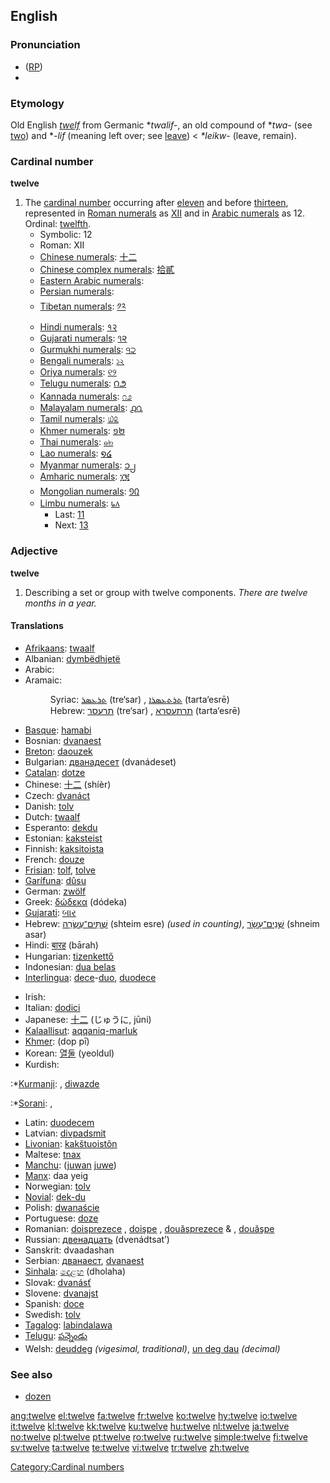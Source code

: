 {{wikipedia}}
==English==

{{rank|consider|provided|Rome|970|twelve|opposite|vast|isn't}}

===Pronunciation===
* ([[RP]]) {{IPA|/twelv/}}
* {{audio|en-us-twelve.ogg|Audio (US)}}

===Etymology===
Old English ''[[twelf]]'' from Germanic *''twalif-'', an old compound of *''twa-'' (see [[two]]) and *''-lif'' (meaning left over; see [[leave]]) < {{PIE.}} ''*leikw-'' (leave, remain).

===Cardinal number===
'''twelve'''

# The [[cardinal number]] occurring after [[eleven]] and before [[thirteen]], represented in [[Roman numerals]] as [[XII]] and in [[Arabic numeral]]s as 12. Ordinal: [[twelfth]].
#* Symbolic: 12
#* Roman: XII
#* [[w:Chinese numerals|Chinese numerals]]: [[十二]]
#* [[w:Chinese numerals|Chinese complex numerals]]: [[拾貳]]
#* [[w:Eastern Arabic numerals|Eastern Arabic numerals]]: {{Arab|[[١٢]]}}
#* [[w:Eastern Arabic numerals|Persian numerals]]: {{fa-Arab|[[۱۲]]}}
#* [[w:Indian numerals|Tibetan numerals]]: [[༡༢]]
#* [[w:Indian numerals|Hindi numerals]]: [[१२]]
#* [[w:Indian numerals|Gujarati numerals]]: [[૧૨]]
#* [[w:Indian numerals|Gurmukhi numerals]]: [[੧੨]]
#* [[w:Indian numerals|Bengali numerals]]: [[১২]]
#* [[w:Indian numerals|Oriya numerals]]: [[୧୨]]
#* [[w:Indian numerals|Telugu numerals]]: [[౧౨]]
#* [[w:Indian numerals|Kannada numerals]]: [[೧೨]]
#* [[w:Indian numerals|Malayalam numerals]]: [[൧൨]]
#* [[w:Indian numerals|Tamil numerals]]: [[௰௨]]
#* [[w:Khmer script|Khmer numerals]]: [[១២]]
#* [[w:Thai numerals|Thai numerals]]: [[๑๒]]
#* [[w:Lao alphabet|Lao numerals]]: [[໑໒]]
#* [[w:Burmese alphabet|Myanmar numerals]]: [[၁၂]]
#* [[w:Amharic language|Amharic numerals]]: [[፲፪]]
#* [[w:Mongolian alphabet|Mongolian numerals]]: [[᠑᠒]]
#* [[w:Limbu language|Limbu numerals]]: [[᥇᥈]]
#** Last: [[eleven|11]]
#** Next: [[thirteen|13]]

===Adjective===
'''twelve'''

# Describing a set or group with twelve components. ''There are twelve months in a year.''

====Translations====
{{trans-top|number}}
* [[Afrikaans]]: [[twaalf]]
* Albanian: [[dymbëdhjetë]]
* Arabic: {{Arab|[[اثنى عشر]]}} {{unicode|(’íθna ʕášar)}}
* Aramaic:
*: Syriac: [[ܬܪܥܣܪ]] (tre‘sar) {{m}}, [[ܬܪܬܥܣܪܐ]] (tarta‘esrē) {{f}}
*: Hebrew: [[תרעסר]] (tre‘sar) {{m}}, [[תרתעסרא]] (tarta‘esrē) {{f}}
* [[Basque]]: [[hamabi]]
* Bosnian: [[dvanaest]]
* [[Breton]]: [[daouzek]]
* Bulgarian: [[дванадесет]] (dvanádeset)
* [[Catalan]]: [[dotze]]
* Chinese: [[十二]] (shíèr)
* Czech: [[dvanáct]]
* Danish: [[tolv]]
* Dutch: [[twaalf]]
* Esperanto: [[dekdu]]
* Estonian: [[kaksteist]]
* Finnish: [[kaksitoista]]
* French: [[douze]]
* [[Frisian]]: [[tolf]], [[tolve]]
* [[Garífuna]]: [[dûsu]]
* German: [[zwölf]]
* Greek: [[δώδεκα]] (dódeka)
* [[Gujarati]]: [[બાર]]
* Hebrew: [[שתים עשרה|שְׁתֵּים־עֶשְׂרֵה]] (shteim esre) {{f}} ''(used in counting)'', [[שנים עשר|שְׁנֵים־עָשָׂר]] (shneim asar) {{m}}
* Hindi: [[बारह]] (bārah)
* Hungarian: [[tizenkettő]]
* Indonesian: [[dua belas]]
* [[Interlingua]]: [[dece]]-[[duo]], [[duodece]]
{{trans-mid}}
* Irish: {{t|ga|dó dhéag}}
* Italian: [[dodici]]
* Japanese: [[十二]] (じゅうに, jūni)
* [[Kalaallisut]]: [[aqqaniq-marluk]]
* [[Khmer]]: {{Khmr|[[ដប់ពីរ]]}} (dop pī)
* Korean: [[열둘]] (yeoldul)
* Kurdish:
:*[[Kurmanji]]: {{trad|ku|dazde}}, [[diwazde]]
:*[[Sorani]]: {{KUchar|[[دوانزه‌]]}}, {{KUchar|[[دوازده‌]]}}
* Latin: [[duodecem]]
* Latvian: [[divpadsmit]]
* [[Livonian]]: [[kakštuoistõn]]
* Maltese: [[tnax]]
* [[Manchu]]: ([[juwan]] [[juwe]])
* [[Manx]]: daa yeig
* Norwegian: [[tolv]]
* [[Novial]]: [[dek-du]]
* Polish: [[dwanaście]]
* Portuguese: [[doze]]
* Romanian: [[doisprezece]] {{m}}, [[doişpe]] {{italbrac|m, informal}}, [[douăsprezece]] {{f}} & {{n}}, [[douăşpe]] {{italbrac|f & n, informal}}
* Russian: [[двенадцать]] (dvenádtsat’)
* Sanskrit: dvaadashan
* Serbian: [[дванаест]], [[dvanaest]]
* [[Sinhala]]: [[දොළහ]] (dholaha)
* Slovak: [[dvanásť]]
* Slovene: [[dvanajst]]
* Spanish: [[doce]]
* Swedish: [[tolv]]
* [[Tagalog]]: [[labindalawa]]
* [[Telugu]]: [[పన్నెండు]]
* Welsh: [[deuddeg]] ''(vigesimal, traditional)'', [[un deg dau]] ''(decimal)''
{{trans-bottom}}

===See also===
* [[dozen]]

[[Category:Cardinal numbers]]

[[ang:twelve]]
[[el:twelve]]
[[fa:twelve]]
[[fr:twelve]]
[[ko:twelve]]
[[hy:twelve]]
[[io:twelve]]
[[it:twelve]]
[[kl:twelve]]
[[kk:twelve]]
[[ku:twelve]]
[[hu:twelve]]
[[nl:twelve]]
[[ja:twelve]]
[[no:twelve]]
[[pl:twelve]]
[[pt:twelve]]
[[ro:twelve]]
[[ru:twelve]]
[[simple:twelve]]
[[fi:twelve]]
[[sv:twelve]]
[[ta:twelve]]
[[te:twelve]]
[[vi:twelve]]
[[tr:twelve]]
[[zh:twelve]]